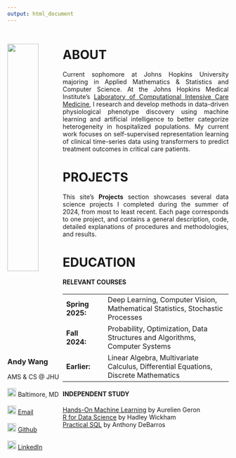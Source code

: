 ```yaml
---
output: html_document
---
```



::::: {style="display: flex;"}

:::: {style="width: 300px;"}
<br>
![](tux.jpg){#id .class width=75% height=75%} <br>

### Andy Wang
AMS & CS @ JHU <br><br>
![](pin.jpg){#id .class width=20px height=20px} Baltimore, MD <br><br>
![](email.jpg){#id .class witdh=15px height=20px} [Email](mailto:awang124@jh.edu) <br><br>
![](github.jpg){#id .class width=20px height=20px} [Github](https://github.com/awang124) <br><br>
![](linkedin.jpg){#id .class witdh=20px height=20px} [LinkedIn](https://www.linkedin.com/in/awang124)
::::

:::: {style="width: 900px; text-align: justify;"}
# ABOUT
Current sophomore at Johns Hopkins University majoring in Applied Mathematics & Statistics and Computer Science. At the Johns Hopkins Medical Institute's [Laboratory of Computational Intensive Care Medicine](https://lcicm.jhmi.edu), I research and develop methods in data-driven physiological phenotype discovery using machine learning and artificial intelligence to better categorize heterogeneity in hospitalized populations. My current work focuses on self-supervised representation learning of clinical time-series data using transformers to predict treatment outcomes in critical care patients.

# PROJECTS
This site's __Projects__ section showcases several data science projects I completed during the summer of 2024, from most to least recent. Each page corresponds to one project, and contains a general description, code, detailed explanations of procedures and methodologies, and results.

# EDUCATION
#### RELEVANT COURSES
<table>
  <tr>
    <td><strong>Spring 2025:</strong>&nbsp;&nbsp;</td>
    <td> Deep Learning, Computer Vision, Mathematical Statistics, Stochastic Processes</td>
  </tr>
  <tr>
    <td><strong>Fall 2024:</strong>&nbsp;&nbsp;</td>
    <td>Probability, Optimization, Data Structures and Algorithms, Computer Systems</td>
  </tr>
  <tr>
    <td><strong>Earlier:</strong>&nbsp;&nbsp;</td>
    <td>Linear Algebra, Multivariate Calculus, Differential Equations, Discrete Mathematics</td>
  </tr>
</table>

#### INDEPENDENT STUDY
[Hands-On Machine Learning](https://www.oreilly.com/library/view/hands-on-machine-learning/9781098125967/) by Aurelien Geron <br>
[R for Data Science](https://r4ds.hadley.nz/) by Hadley Wickham <br>
[Practical SQL](https://www.practicalsql.com/) by Anthony DeBarros <br>
::::
:::::
